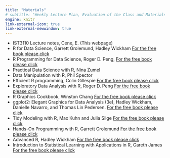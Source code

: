 ```yaml
---
title: "Materials"
# subtitle: "Weekly Lecture Plan, Evaluation of the Class and Materials"
engine: knitr
link-external-icon: true
link-external-newwindow: true
---
```


* IST3110 Lecture notes, Cene, E. (This webpage)
* R for Data Science, Garrett Grolemund, Hadley Wickham [For the free book please click](https://r4ds.hadley.nz/ "R for Data Science")
* R Programming for Data Science, Roger D. Peng,  [For the free book please click](https://bookdown.org/rdpeng/rprogdatascience/ "R Programming for Data Science")
* Practical Data Science with R, Nina Zumel
* Data Manipulation with R, Phil Spector
* Efficient R programming, Colin Gillespie [For the free book please click](https://bookdown.org/csgillespie/efficientR/ "Efficient R Programming")
* Exploratory Data Analysis with R, Roger D. Peng [For the free book please click](https://bookdown.org/rdpeng/exdata/ "Exploratory Data Analysis with R")
* R Graphics Cookbook, Winston Chang [For the free book please click](https://r-graphics.org/)
* ggplot2: Elegant Graphics for Data Analysis (3e), Hadley Wickham, Danielle Navarro, and Thomas Lin Pedersen.  [For the free book please click](https://ggplot2-book.org/ "ggplot2: Elegant Graphics for Data Analysis")
* Tidy Modeling with R, Max Kuhn and Julia Silge [For the free book please click](https://www.tmwr.org/ "Tidy Modeling with R")
* Hands-On Programming with R, Garrett Grolemund [For the free book please click](https://rstudio-education.github.io/hopr/)
* Advanced R, Hadley Wickham  [For the free book please click](https://adv-r.hadley.nz/ "Advanced R")
* Introduction to Statistical Learning with Applications in R, Gareth James [For the free book please click](https://www.statlearning.com/ "Introduction to Statistical Learning with Applications in R")
